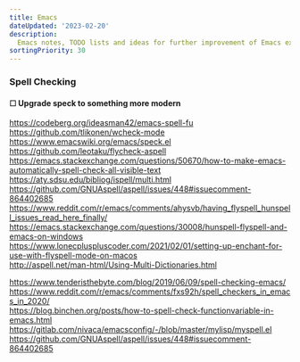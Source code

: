 ```yaml
---
title: Emacs
dateUpdated: '2023-02-20'
description:
  Emacs notes, TODO lists and ideas for further improvement of Emacs experience.
sortingPriority: 30
---
```


### Spell Checking

#### &#9744; Upgrade speck to something more modern

https://codeberg.org/ideasman42/emacs-spell-fu<br />
https://github.com/tlikonen/wcheck-mode<br />
https://www.emacswiki.org/emacs/speck.el<br />
https://github.com/leotaku/flycheck-aspell<br />
https://emacs.stackexchange.com/questions/50670/how-to-make-emacs-automatically-spell-check-all-visible-text<br />
https://aty.sdsu.edu/bibliog/ispell/multi.html<br />
https://github.com/GNUAspell/aspell/issues/448#issuecomment-864402685<br />
https://www.reddit.com/r/emacs/comments/ahysvb/having_flyspell_hunspell_issues_read_here_finally/<br />
https://emacs.stackexchange.com/questions/30008/hunspell-flyspell-and-emacs-on-windows<br />
https://www.lonecpluspluscoder.com/2021/02/01/setting-up-enchant-for-use-with-flyspell-mode-on-macos<br />
http://aspell.net/man-html/Using-Multi-Dictionaries.html

https://www.tenderisthebyte.com/blog/2019/06/09/spell-checking-emacs/<br />
https://www.reddit.com/r/emacs/comments/fxs92h/spell_checkers_in_emacs_in_2020/<br />
https://blog.binchen.org/posts/how-to-spell-check-functionvariable-in-emacs.html<br />
https://gitlab.com/nivaca/emacsconfig/-/blob/master/mylisp/myspell.el<br />
https://github.com/GNUAspell/aspell/issues/448#issuecomment-864402685
